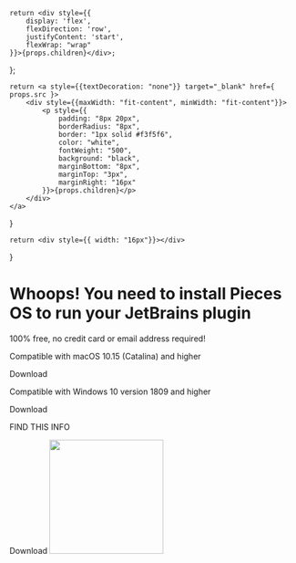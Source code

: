     return <div style={{
        display: 'flex',
        flexDirection: 'row',
        justifyContent: 'start',
        flexWrap: "wrap"
    }}>{props.children}</div>;
};

    return <a style={{textDecoration: "none"}} target="_blank" href={ props.src }>
        <div style={{maxWidth: "fit-content", minWidth: "fit-content"}}>
            <p style={{
                padding: "8px 20px",
                borderRadius: "8px",
                border: "1px solid #f3f5f6",
                color: "white",
                fontWeight: "500",
                background: "black",
                marginBottom: "8px",
                marginTop: "3px",
                marginRight: "16px"
            }}>{props.children}</p>
        </div>
    </a>
}

    return <div style={{ width: "16px"}}></div>
}

# Whoops!  You need to install Pieces OS to run your JetBrains plugin

100% free, no credit card or email address required!

<GridFlexRowCenter>
    <Tabs
        values={[
            {label: 'MacOS', value: 'macos'},
            {label: 'Windows', value: 'windows'},
            {label: 'Linux', value: 'linux'}
        ]}
    >
        <TabItem value="macos">
            <p>Compatible with macOS 10.15 (Catalina) and higher</p>
            <InstallButton
                src="https://builds.pieces.app/stages/production/macos_packaging/pkg/download">Download</InstallButton>
        </TabItem>
        <TabItem value="windows">
            <p>Compatible with Windows 10 version 1809 and higher</p>
            <InstallButton
                src="https://builds.pieces.app/stages/production/os_server/windows/download">Download</InstallButton>
        </TabItem>
        <TabItem value="linux">
            <p>FIND THIS INFO </p>
            <InstallButton src="#">Download</InstallButton>
        </TabItem>
    </Tabs>
    <Spacer></Spacer>
    <Image width="200" src={"/assets/graphics/os_ghost_windows.png"} />
</GridFlexRowCenter>